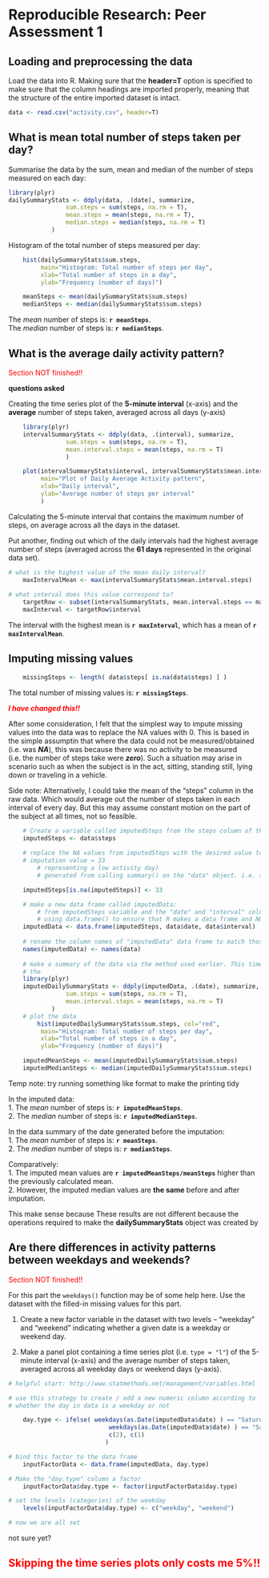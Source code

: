 # Reproducible Research: Peer Assessment 1


## Loading and preprocessing the data

Load the data into R. Making sure that the **header=T** option is specified to make sure that the column headings are imported properly, meaning that the structure of the entire imported dataset is intact.

```r
data <- read.csv("activity.csv", header=T)
```



## What is mean total number of steps taken per day?

<explain how you made the histogram>

Summarise the data by the sum, mean and median of the number of steps measured on each day: 

```r
library(plyr)
dailySummaryStats <- ddply(data, .(date), summarize,
                sum.steps = sum(steps, na.rm = T),
                mean.steps = mean(steps, na.rm = T),
                median.steps = median(steps, na.rm = T)
            )
```


Histogram of the total number of steps measured per day:
```r

    hist(dailySummaryStats$sum.steps, 
         main="Histogram: Total number of steps per day",
         xlab="Total number of steps in a day",
         ylab="Frequency (number of days)")

    meanSteps <- mean(dailySummaryStats$sum.steps)
    medianSteps <- median(dailySummaryStats$sum.steps)

```

The _mean_ number of steps is: **`r meanSteps`**.  
The _median_ number of steps is: **`r medianSteps`**.


## What is the average daily activity pattern?

<span style="color:red" >Section NOT finished!!<span>

**questions asked**

Creating the time series plot of the **5-minute interval** (x-axis) and the **average** number of steps taken, averaged across all days (y-axis)

```r
    library(plyr)
    intervalSummaryStats <- ddply(data, .(interval), summarize,
                sum.steps = sum(steps, na.rm = T),
                mean.interval.steps = mean(steps, na.rm = T)
                )

    plot(intervalSummaryStats$interval, intervalSummaryStats$mean.interval.steps, type="l",
         main="Plot of Daily Average Activity pattern",
         xlab="Daily interval",
         ylab="Average number of steps per interval"
         )
```

Calculating the 5-minute interval that contains the maximum number of steps, on average across all the days in the dataset. 

Put another, finding out which of the daily intervals had the highest average number of steps (averaged across the **61 days** represented in the original data set).  

```r
# what is the highest value of the mean daily interval?
    maxIntervalMean <- max(intervalSummaryStats$mean.interval.steps)
    
# what interval does this value correspond to?
    targetRow <- subset(intervalSummaryStats, mean.interval.steps == maxIntervalMean)
    maxInterval <- targetRow$interval
```

The interval with the highest mean is **`r maxInterval`**, which has a mean of **`r maxIntervalMean`**.  

## Imputing missing values

```r
    missingSteps <- length( data$steps[ is.na(data$steps) ] )
```

The total number of missing values is: **`r missingSteps`**.

***<span style="color:red">I have changed this!!</span>*** 

After some consideration, I felt that the simplest way to impute missing values into the data was to replace the NA values with 0. This is based in the simple assumptin that where the data could not be measured/obtained (i.e. was ***NA***), this was because there was no activity to be measured (i.e. the number of steps take were ***zero***). Such a situation may arise in scenario such as when the subject is in the act, sitting, standing still, lying down or traveling in a vehicle. 

Side note: Alternatively, I could take the mean of the "steps" column in the raw data. Which would average out the number of steps taken in each interval of every day. But this may assume constant motion on the part of the subject at all times, not so feasible.

```r
    # Create a variable called imputedSteps from the steps column of the "data" data frame 
    imputedSteps <- data$steps
    
    # replace the NA values from imputedSteps with the desired value to use for imputation
    # imputation value = 33
        # representing a low activity day)
        # generated from calling summary() on the "data" object. i.e. summary(data).

    imputedSteps[is.na(imputedSteps)] <- 33

    # make a new data frame called imputedData:
        # from imputedSteps variable and the "date" and "interval" columns of "data"
        # using data.frame() to ensure that R makes a data frame and NOT a matrix
    imputedData <- data.frame(imputedSteps, data$date, data$interval)
    
    # rename the column names of "imputedData" data frame to match those of "data"
    names(imputedData) <- names(data)
    
    # make a summary of the data via the method used earlier. This time we split the data by
    # the 
    library(plyr)
    imputedDailySummaryStats <- ddply(imputedData, .(date), summarize,
                sum.steps = sum(steps, na.rm = T),
                mean.interval.steps = mean(steps, na.rm = T)
            )
    # plot the data
        hist(imputedDailySummaryStats$sum.steps, col="red",
         main="Histogram: Total number of steps per day",
         xlab="Total number of steps in a day",
         ylab="Frequency (number of days)")

    imputedMeanSteps <- mean(imputedDailySummaryStats$sum.steps)
    imputedMedianSteps <- median(imputedDailySummaryStats$sum.steps)
```

Temp note: try running something like format to make the printing tidy

In the imputed data:  
1. The _mean_ number of steps is: **`r imputedMeanSteps`**.  
2. The _median_ number of steps is: **`r imputedMedianSteps`**.  

In the data summary of the date generated before the imputation:  
1. The _mean_ number of steps is: **`r meanSteps`**.  
2. The _median_ number of steps is: **`r medianSteps`**.  

Comparatively:  
1. The imputed mean values are **`r imputedMeanSteps/meanSteps`** higher than the previously calculated mean.  
2. However, the imputed median values are **the same** before and after imputation.  

This make sense because These results are not different because the operations required to make the **dailySummaryStats** object was created by 

## Are there differences in activity patterns between weekdays and weekends?

<span style="color:red" >Section NOT finished!!<span>

For this part the `weekdays()` function may be of some help here. Use
the dataset with the filled-in missing values for this part.

1. Create a new factor variable in the dataset with two levels -- "weekday" and "weekend" indicating whether a given date is a weekday or weekend day.

1. Make a panel plot containing a time series plot (i.e. `type = "l"`) of the 5-minute interval (x-axis) and the average number of steps taken, averaged across all weekday days or weekend days (y-axis). 


```r

# helpful start: http://www.statmethods.net/management/variables.html

# use this strategy to create / add a new numeric column according to 
# whether the day in data is a weekday or not

    day.type <- ifelse( weekdays(as.Date(imputedData$date) ) == "Saturday" | 
                            weekdays(as.Date(imputedData$date) ) == "Saturday",
                            c(2), c(1)
                           )

# bind this factor to the data frame
    inputFactorData <- data.frame(imputedData, day.type)

# Make the "day.type" column a factor
    inputFactorData$day.type <- factor(inputFactorData$day.type)

# set the levels (categories) of the weekday
    levels(inputFactorData$day.type) <- c("weekday", "weekend")

# now we are all set

```

not sure yet?

## <span style="color:red" >Skipping the time series plots only costs me 5%!!<span>